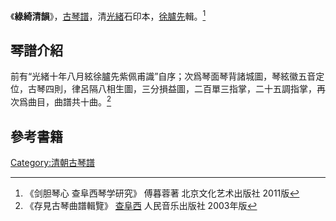 《'''綠綺清韻'''》，[[古琴譜|古琴譜]]，清[[光緒|光緒]]石印本，[[徐臚先|徐臚先]]輯。<ref>《剑胆琴心 查阜西琴学研究》 傅暮蓉著 北京文化艺术出版社 2011版</ref>

==琴譜介紹==
前有“光緒十年八月絃徐臚先紫佩甫識”自序；次爲琴面琴背諸城圖，琴絃徽五音定位，古琴四則，律呂隔八相生圖，三分損益圖，二百單三指掌，二十五調指掌，再次爲曲目，曲譜共十曲。<ref>《存見古琴曲譜輯覽》 [[查阜西|查阜西]] 人民音乐出版社 2003年版</ref>
==參考書籍==
{{reflist}}
[[Category:清朝古琴譜|Category:清朝古琴譜]]